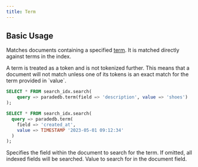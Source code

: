 ```yaml
---
title: Term
---
```


## Basic Usage

Matches documents containing a specified [term](/documentation/concepts/term). It is matched directly against terms in the index.

<Note>
  A term is treated as a token and is not tokenized further. This means that a
  document will not match unless one of its tokens is an exact match for the
  term provided in `value`.
</Note>

```sql
SELECT * FROM search_idx.search(
	query => paradedb.term(field => 'description', value => 'shoes')
);

SELECT * FROM search_idx.search(
  query => paradedb.term(
    field => 'created_at',
    value => TIMESTAMP '2023-05-01 09:12:34'
  )
);
```

<ParamField body="field" required>
  Specifies the field within the document to search for the term. If omitted,
  all indexed fields will be searched.
</ParamField>
<ParamField body="value" required>
  Value to search for in the document field.
</ParamField>

